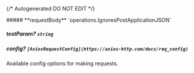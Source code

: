 {/* Autogenerated DO NOT EDIT  */}

<Collapsible>
    ##### **requestBody** `operations.IgnoresPostApplicationJSON`
    <Collapsible.Break/>
    <IgnoresPostApplicationJSON/>
</Collapsible>

##### **testParam?** `string`

##### **config?** `[AxiosRequestConfig](https://axios-http.com/docs/req_config)`
Available config options for making requests.

